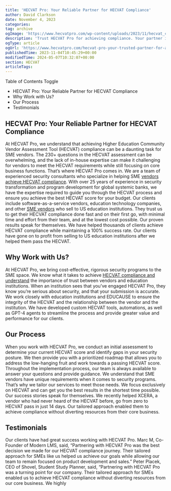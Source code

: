 ```yaml
---
title: 'HECVAT Pro: Your Reliable Partner for HECVAT Compliance'
author: David Clarkson
date: November 4, 2023
categories: 
tag: archive
ogImage: 'https://www.hecvatpro.com/wp-content/uploads/2023/11/hecvat_cover_bdbe022664.jpg'
description: 'Trust HECVAT Pro for achieving compliance. Your partner in securing education. Get started now for peace of mind.'
ogType: article
ogUrl: 'https://www.hecvatpro.com/hecvat-pro-your-trusted-partner-for-achieving-hecvat-compliance/'
publishedTime: 2023-11-04T10:45:29+00:00
modifiedTime: 2024-05-07T10:32:07+00:00
section: HECVAT
articleTags: 
---
```


Table of Contents
Toggle
  * HECVAT Pro: Your Reliable Partner for HECVAT Compliance
  * Why Work with Us?
  * Our Process
  * Testimonials
## HECVAT Pro: Your Reliable Partner for HECVAT Compliance
At HECVAT Pro, we understand that achieving Higher Education Community Vendor Assessment Tool (HECVAT) compliance can be a daunting task for SME vendors. The 230+ questions in the HECVAT assessment can be overwhelming, and the lack of in-house expertise can make it challenging for vendors to meet the HECVAT requirements while still focusing on core business functions.
That’s where HECVAT Pro comes in. We are a team of experienced security consultants who specialize in helping SME [vendors achieve HECVAT compliance](https://www.hecvatpro.com/hecvat-compliance-a-guide-for-vendors-in-2024/). With over 25 years of experience in security transformation and program development for global systemic banks, we have the expertise required to guide you through the HECVAT process and ensure you achieve the best HECVAT score for your budget.
Our clients include software-as-a-service vendors, education technology companies, and other [SME vendors](https://www.hecvatpro.com/unlock-the-benefits-of-working-with-a-hecvat-consultant-a-guide-for-sme-vendors/) who sell to US education institutions. They trust us to get their HECVAT compliance done fast and on their first go, with minimal time and effort from their team, and at the lowest cost possible.
Our proven results speak for themselves. We have helped thousands of clients achieve HECVAT compliance while maintaining a 100% success rate. Our clients have gone on to profit from selling to US education institutions after we helped them pass the HECVAT.
## Why Work with Us?
At HECVAT Pro, we bring cost-effective, rigorous security programs to the SME space. We know what it takes to achieve [HECVAT compliance and understand](https://www.hecvatpro.com/what-is-the-hecvat/) the importance of trust between vendors and education institutions. When an institution sees that you’ve engaged HECVAT Pro, they know you’re serious about security, and that your submission is accurate.
We work closely with education institutions and EDUCAUSE to ensure the integrity of the HECVAT and the relationship between the vendor and the institution. We have developed custom HECVAT tools, automations, as well as GPT-4 agents to streamline the process and provide greater value and performance for our clients.
## Our Process
When you work with HECVAT Pro, we conduct an initial assessment to determine your current HECVAT score and identify gaps in your security posture. We then provide you with a prioritized roadmap that allows you to address the low-hanging fruit and work towards a passing HECVAT score. Throughout the implementation process, our team is always available to answer your questions and provide guidance.
We understand that SME vendors have unique requirements when it comes to security programs. That’s why we tailor our services to meet those needs. We focus exclusively on HECVAT and can get you the best results in the shortest time possible.
Our success stories speak for themselves. We recently helped XCERA, a vendor who had never heard of the HECVAT before, go from zero to HECVAT pass in just 14 days. Our tailored approach enabled them to achieve compliance without diverting resources from their core business.
## Testimonials
Our clients have had great success working with HECVAT Pro. Marc M, Co-Founder of Modern LMS, said, “Partnering with HECVAT Pro was the best decision we made for our HECVAT compliance journey. Their tailored approach for SMEs like us helped us achieve our goals while allowing our team to remain focused on product development and sales.”
Peter Placek, CEO of Shovel, Student Study Planner, said, “Partnering with HECVAT Pro was a turning point for our company. Their tailored approach for SMEs enabled us to achieve HECVAT compliance without diverting resources from our core business. We highly
